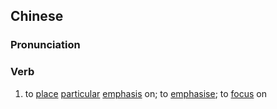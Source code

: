 ==Chinese==
{{zh-forms|s=侧重}}

===Pronunciation===
{{zh-pron
|m=cèzhòng
|c=zak1 zung6
|mn=xm,zz:chhek-tiōng/qz:chhiak-tiǒng
|cat=v
}}

===Verb===
{{zh-verb}}

# to [[place]] [[particular]] [[emphasis]] on; to [[emphasise]]; to [[focus]] on